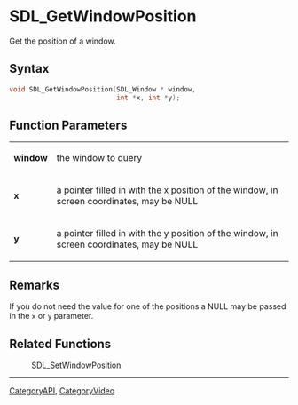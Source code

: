 = SDL_GetWindowPosition =

Get the position of a window.

== Syntax ==

<syntaxhighlight lang='c'>
void SDL_GetWindowPosition(SDL_Window * window,
                           int *x, int *y);
</syntaxhighlight>

== Function Parameters ==

{|
|'''window'''
|the window to query
|-
|'''x'''
|a pointer filled in with the x position of the window, in screen coordinates, may be NULL
|-
|'''y'''
|a pointer filled in with the y position of the window, in screen coordinates, may be NULL
|}

== Remarks ==

If you do not need the value for one of the positions a NULL may be passed
in the <code>x</code> or <code>y</code> parameter.

== Related Functions ==

:[[SDL_SetWindowPosition]]

----
[[CategoryAPI]], [[CategoryVideo]]


